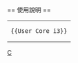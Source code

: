 {{Userbox
  |border-c = #000000
  |border-s = 1
  |id-c     = #f0f0f0
  |id-s     = 9
  |id-fc    = #003399
  |info-c   = #3399ff
  |info-s   = 10
  |info-fc  = #ffffff
  |id       = [[File:Intel_Core_i3_2020_logo.svg|45px]]
  |info     = 這個用戶使用包含[[英特爾]] [[Intel Core i3|酷睿i3]]的電腦。
}}
<includeonly>[[Category:Core i3 使用者|{{PAGENAME}}]]</includeonly>
<noinclude>
<div style="clear: both; float: left;"></div>
<br>
== 使用說明 ==
{| style="background: transparent; float: left;"
|<pre>{{User Core i3}}</pre>
|}
[[Category:硬件用戶框模板|C]]
</noinclude>